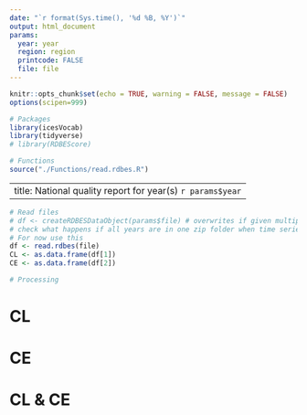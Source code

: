 ```yaml
---
date: "`r format(Sys.time(), '%d %B, %Y')`"
output: html_document
params:
  year: year
  region: region
  printcode: FALSE
  file: file
---
```


```r
knitr::opts_chunk$set(echo = TRUE, warning = FALSE, message = FALSE)
options(scipen=999)
```

```r
# Packages 
library(icesVocab)
library(tidyverse)
# library(RDBEScore)
```


```r
# Functions 
source("./Functions/read.rdbes.R")
```

---
title: National quality report for year(s) `r params$year`
---


```r
# Read files 
# df <- createRDBESDataObject(params$file) # overwrites if given multiple zip files with the same tables
# check what happens if all years are in one zip folder when time series are uploaded 
# For now use this 
df <- read.rdbes(file)
CL <- as.data.frame(df[1])
CE <- as.data.frame(df[2])

```

```r
# Processing 


```


# CL 

# CE

# CL & CE 
